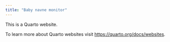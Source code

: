 ```yaml
---
title: "Baby navne monitor"
---
```


This is a Quarto website.

To learn more about Quarto websites visit <https://quarto.org/docs/websites>.
